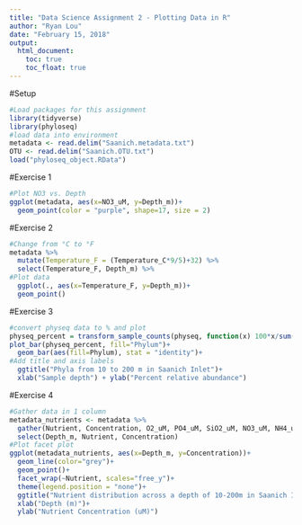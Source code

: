 ```yaml
---
title: "Data Science Assignment 2 - Plotting Data in R"
author: "Ryan Lou"
date: "February 15, 2018"
output:
  html_document:
    toc: true
    toc_float: true
---
```

#Setup
```r
#Load packages for this assignment
library(tidyverse)
library(phyloseq)
#load data into environment
metadata <- read.delim("Saanich.metadata.txt")
OTU <- read.delim("Saanich.OTU.txt")
load("phyloseq_object.RData")
```

#Exercise 1
```r
#Plot NO3 vs. Depth
ggplot(metadata, aes(x=NO3_uM, y=Depth_m))+
  geom_point(color = "purple", shape=17, size = 2)
```

#Exercise 2
```r
#Change from °C to °F
metadata %>%
  mutate(Temperature_F = (Temperature_C*9/5)+32) %>%
  select(Temperature_F, Depth_m) %>%
#Plot data
  ggplot(., aes(x=Temperature_F, y=Depth_m))+
  geom_point()
```

#Exercise 3
```r
#convert physeq data to % and plot
physeq_percent = transform_sample_counts(physeq, function(x) 100*x/sum(x))
plot_bar(physeq_percent, fill="Phylum")+
  geom_bar(aes(fill=Phylum), stat = "identity")+
#Add title and axis labels
  ggtitle("Phyla from 10 to 200 m in Saanich Inlet")+
  xlab("Sample depth") + ylab("Percent relative abundance")
```

#Exercise 4
```r
#Gather data in 1 column
metadata_nutrients <- metadata %>%
  gather(Nutrient, Concentration, O2_uM, PO4_uM, SiO2_uM, NO3_uM, NH4_uM, NO2_uM)%>%
  select(Depth_m, Nutrient, Concentration)
#Plot facet plot
ggplot(metadata_nutrients, aes(x=Depth_m, y=Concentration))+
  geom_line(color="grey")+
  geom_point()+
  facet_wrap(~Nutrient, scales="free_y")+
  theme(legend.position = "none")+
  ggtitle("Nutrient distribution across a depth of 10-200m in Saanich Inlet")+
  xlab("Depth (m)")+
  ylab("Nutrient Concentration (uM)")
```